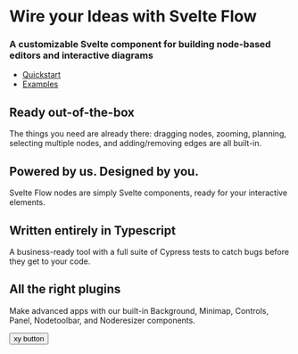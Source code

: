 # Wire your Ideas with <span className="text-svelte">Svelte Flow</span>

### A customizable Svelte component for building node-based editors and interactive diagrams

- [Quickstart](/svelte-flow/docs)
- [Examples](/svelte-flow/examples)

## Ready out-of-the-box

The things you need are already there: dragging nodes, zooming, planning, selecting multiple nodes, and adding/removing edges are all built-in.

## Powered by us. Designed by you.

Svelte Flow nodes are simply Svelte components, ready for your interactive elements.

## Written entirely in Typescript

A business-ready tool with a full suite of Cypress tests to catch bugs before they get to your code.

## All the right plugins

Make advanced apps with our built-in Background, Minimap, Controls, Panel, Nodetoolbar, and Noderesizer components.


<Button variant="svelte">xy button</Button>

